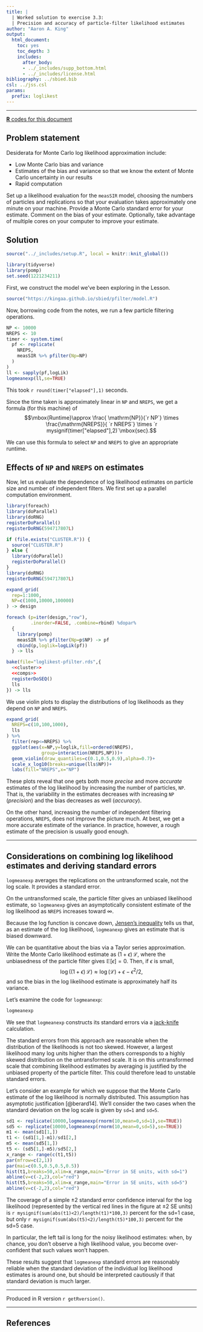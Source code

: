 ```yaml
---
title: |
  | Worked solution to exercise 3.3:
  | Precision and accuracy of particle-filter likelihood estimates
author: "Aaron A. King"
output:
  html_document:
    toc: yes
    toc_depth: 3
    includes:
      after_body:
      - ../_includes/supp_bottom.html
      - ../_includes/license.html
bibliography: ../sbied.bib
csl: ../jss.csl
params:
  prefix: loglikest
---
```


\newcommand\expect[1]{\mathbb{E}\left[{#1}\right]}
\newcommand\var[1]{\mathrm{Var}\left[{#1}\right]}
\newcommand\lik{\mathcal{L}}

--------------------

[**R** codes for this document](./loglikest.R)  

## Problem statement

Desiderata for Monte Carlo log likelihood approximation include:

- Low Monte Carlo bias and variance
- Estimates of the bias and variance so that we know the extent of Monte Carlo uncertainty in our results
- Rapid computation

Set up a likelihood evaluation for the `measSIR` model, choosing the numbers of particles and replications so that your evaluation takes approximately one minute on your machine.
Provide a Monte Carlo standard error for your estimate. Comment on the bias of your estimate.
Optionally, take advantage of multiple cores on your computer to improve your estimate.

## Solution

```r
source("../_includes/setup.R", local = knitr::knit_global())
```
```r
library(tidyverse)
library(pomp)
set.seed(1221234211)
```

First, we construct the model we've been exploring in the Lesson.

```r
source("https://kingaa.github.io/sbied/pfilter/model.R")
```

Now, borrowing code from the notes, we run a few particle filtering operations.

```r
NP <- 10000
NREPS <- 10
timer <- system.time(
  pf <- replicate(
    NREPS,
    measSIR %>% pfilter(Np=NP)
  )
)
ll <- sapply(pf,logLik)
logmeanexp(ll,se=TRUE)
```

This took `r round(timer["elapsed"],1)` seconds.

Since the time taken is approximately linear in `NP` and `NREPS`, we get a formula (for this machine) of
$$\mbox{Runtime}\approx \frac{ \mathrm{NP}}{`r NP`} \times \frac{\mathrm{NREPS}}{ `r NREPS`} \times `r mysignif(timer["elapsed"],2)`\mbox{sec}.$$

We can use this formula to select  `NP` and `NREPS` to give an appropriate runtime.

## Effects of `NP` and `NREPS` on estimates

Now, let us evaluate the dependence of log likelihood estimates on particle size and number of independent filters.
We first set up a parallel computation environment.

```r
library(foreach)
library(doParallel)
library(doRNG)
registerDoParallel()
registerDoRNG(594717807L)
```
```r
if (file.exists("CLUSTER.R")) {
  source("CLUSTER.R")
} else {
  library(doParallel)
  registerDoParallel()
}
library(doRNG)
registerDoRNG(594717807L)
```

```r
expand_grid(
  rep=1:1000,
  NP=c(1000,10000,100000)
) -> design

foreach (p=iter(design,"row"),
         .inorder=FALSE, .combine=rbind) %dopar%
  {
    library(pomp)
    measSIR %>% pfilter(Np=p$NP) -> pf
    cbind(p,loglik=logLik(pf))
  } -> lls
```
```r
bake(file="loglikest-pfilter.rds",{
  <<cluster>>
  <<comps>> 
  registerDoSEQ()
  lls
}) -> lls
```

We use violin plots to display the distributions of log likelihoods as they depend on `NP` and `NREPS`.

```r
expand_grid(
  NREPS=c(10,100,1000),
  lls
) %>%
  filter(rep<=NREPS) %>%
  ggplot(aes(x=NP,y=loglik,fill=ordered(NREPS),
             group=interaction(NREPS,NP)))+
  geom_violin(draw_quantiles=c(0.1,0.5,0.9),alpha=0.7)+
  scale_x_log10(breaks=unique(lls$NP))+
  labs(fill="NREPS",x="NP")
```

These plots reveal that one gets both more *precise* and more *accurate* estimates of the log likelihood by increasing the number of particles, `NP`.
That is, the variability in the estimates decreases with increasing `NP` (*precision*) and the bias decreases as well (*accuracy*).

On the other hand, increasing the number of independent filtering operations, `NREPS`, does not improve the picture much.
At best, we get a more accurate estimate of the variance.
In practice, however, a rough estimate of the precision is usually good enough.


--------

## Considerations on combining log likelihood estimates and deriving standard errors

`logmeanexp` averages the replications on the untransformed scale, not the log scale.
It provides a standard error.

On the untransformed scale, the particle filter gives an unbiased likelihood estimate, so `logmeanexp` gives an asymptotically consistent estimate of the log likelihood as `NREPS` increases toward $\infty$.

Because the log function is concave down, [Jensen's inequality](https://en.wikipedia.org/wiki/Jensen%27s_inequality) tells us that, as an estimate of the log likelihood, `logmeanexp` gives an estimate that is biased downward.

We can be quantitative about the bias via a Taylor series approximation.
Write the Monte Carlo likelihood estimate as $(1+\epsilon)\,\lik$, where the unbiasedness of the particle filter gives $\expect{\epsilon}=0$.
Then, if $\epsilon$ is small,
$$\log\big((1+\epsilon)\,\lik\big)\approx \log(\lik)+\epsilon-\epsilon^2/2,$$
and so the bias in the log likelihood estimate is approximately half its variance.

Let's examine the code for `logmeanexp`:

```r
logmeanexp
```

We see that `logmeanexp` constructs its standard errors via a [jack-knife](https://en.wikipedia.org/wiki/Jackknife_resampling) calculation.


The standard errors from this approach are reasonable when the distribution of the likelihoods is not too skewed.
However, a largest likelihood many log units higher than the others corresponds to a highly skewed distribution on the untransformed scale.
It is on this untransformed scale that combining likelihood estimates by averaging is justified by the unbiased property of the particle filter.
This could therefore lead to unstable standard errors. 

Let's consider an example for which we suppose that the Monte Carlo estimate of the log likelihood is normally distributed.
This assumption has asymptotic justification [@berard14].
We'll consider the two cases when the standard deviation on the log scale is given by `sd=1` and `sd=5`.

```r
sd1 <- replicate(10000,logmeanexp(rnorm(10,mean=0,sd=1),se=TRUE))
sd5 <- replicate(10000,logmeanexp(rnorm(10,mean=0,sd=5),se=TRUE))
m1 <- mean(sd1[1,])
t1 <- (sd1[1,]-m1)/sd1[2,]
m5 <- mean(sd5[1,])
t5 <- (sd5[1,]-m5)/sd5[2,]
x_range <- range(c(t1,t5))
par(mfrow=c(2,1))
par(mai=c(0.5,0.5,0.5,0.5))
hist(t1,breaks=50,xlim=x_range,main="Error in SE units, with sd=1")
abline(v=c(-2,2),col="red")
hist(t5,breaks=50,xlim=x_range,main="Error in SE units, with sd=5")
abline(v=c(-2,2),col="red")
```

The coverage of a simple $\pm 2$ standard error confidence interval for the log likelihood (represented by the vertical red lines in the figure at $\pm 2$ SE units) is `r mysignif(sum(abs(t1)<2)/length(t1)*100,3)` percent for the sd=1 case, but only `r mysignif(sum(abs(t5)<2)/length(t5)*100,3)` percent for the sd=5 case.

In particular, the left tail is long for the noisy likelihood estimates:
when, by chance, you don't observe a high likelihood value, you become over-confident that such values won't happen.

These results suggest that `logmeanexp` standard errors are reasonably reliable when the standard deviation of the individual log likelihood estimates is around one, but should be interpreted cautiously if that standard deviation is much larger.

-----------------------------------

Produced in R version `r getRversion()`.

--------------------------

## References
